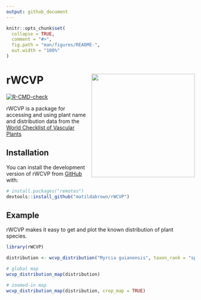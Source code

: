 ```yaml
---
output: github_document
---
```


<!-- README.md is generated from README.Rmd. Please edit that file -->

```r
knitr::opts_chunk$set(
  collapse = TRUE,
  comment = "#>",
  fig.path = "man/figures/README-",
  out.width = "100%"
)
```

# rWCVP <a href="https://matildabrown.github.io/rWCVP/"><img src="man/figures/logo.png" align="right" height="276" /></a>

<!-- badges: start -->
<!-- badges: start -->
[![R-CMD-check](https://github.com/matildabrown/rWCVP/workflows/R-CMD-check/badge.svg)](https://github.com/matildabrown/rWCVP/actions)
<!-- badges: end -->

<!-- badges: end -->

rWCVP is a package for accessing and using plant name and distribution data from the [World Checklist of Vascular Plants](https://powo.science.kew.org//)

## Installation

You can install the development version of rWCVP from [GitHub](https://github.com/) with:

``` r
# install.packages("remotes")
devtools::install_github("matildabrown/rWCVP")
```

## Example

rWCVP makes it easy to get and plot the known distribution of plant species.

```r
library(rWCVP)

distribution <- wcvp_distribution("Myrcia guianensis", taxon_rank = "species")

# global map
wcvp_distribution_map(distribution)

# zoomed-in map
wcvp_distribution_map(distribution, crop_map = TRUE)
```


